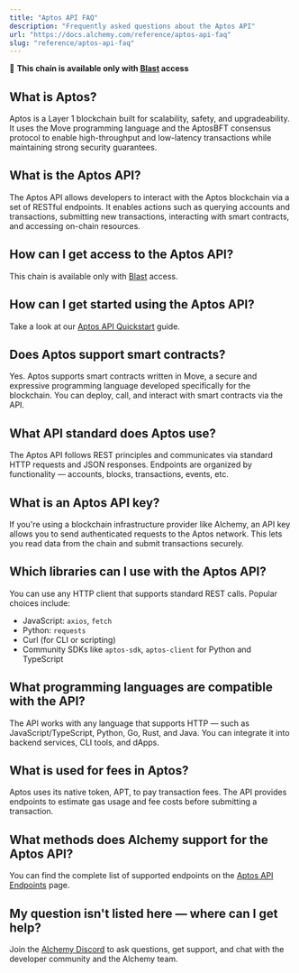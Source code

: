 ```yaml
---
title: "Aptos API FAQ"
description: "Frequently asked questions about the Aptos API"
url: "https://docs.alchemy.com/reference/aptos-api-faq"
slug: "reference/aptos-api-faq"
---
```


🚀 **This chain is available only with [Blast](/node/blast-api/blast-quickstart) access**

## What is Aptos?

Aptos is a Layer 1 blockchain built for scalability, safety, and upgradeability. It uses the Move programming language and the AptosBFT consensus protocol to enable high-throughput and low-latency transactions while maintaining strong security guarantees.

## What is the Aptos API?

The Aptos API allows developers to interact with the Aptos blockchain via a set of RESTful endpoints. It enables actions such as querying accounts and transactions, submitting new transactions, interacting with smart contracts, and accessing on-chain resources.

## How can I get access to the Aptos API?

This chain is available only with [Blast](/node/blast-api/blast-quickstart) access.

## How can I get started using the Aptos API?

Take a look at our [Aptos API Quickstart](/reference/aptos-api-quickstart) guide.

## Does Aptos support smart contracts?

Yes. Aptos supports smart contracts written in Move, a secure and expressive programming language developed specifically for the blockchain. You can deploy, call, and interact with smart contracts via the API.

## What API standard does Aptos use?

The Aptos API follows REST principles and communicates via standard HTTP requests and JSON responses. Endpoints are organized by functionality — accounts, blocks, transactions, events, etc.

## What is an Aptos API key?

If you're using a blockchain infrastructure provider like Alchemy, an API key allows you to send authenticated requests to the Aptos network. This lets you read data from the chain and submit transactions securely.

## Which libraries can I use with the Aptos API?

You can use any HTTP client that supports standard REST calls. Popular choices include:

* JavaScript: `axios`, `fetch`
* Python: `requests`
* Curl (for CLI or scripting)
* Community SDKs like `aptos-sdk`, `aptos-client` for Python and TypeScript

## What programming languages are compatible with the API?

The API works with any language that supports HTTP — such as JavaScript/TypeScript, Python, Go, Rust, and Java. You can integrate it into backend services, CLI tools, and dApps.

## What is used for fees in Aptos?

Aptos uses its native token, APT, to pay transaction fees. The API provides endpoints to estimate gas usage and fee costs before submitting a transaction.

## What methods does Alchemy support for the Aptos API?

You can find the complete list of supported endpoints on the [Aptos API Endpoints](/node/aptos/aptos-api-endpoints) page.

## My question isn't listed here — where can I get help?

Join the [Alchemy Discord](https://alchemy.com/discord) to ask questions, get support, and chat with the developer community and the Alchemy team.
